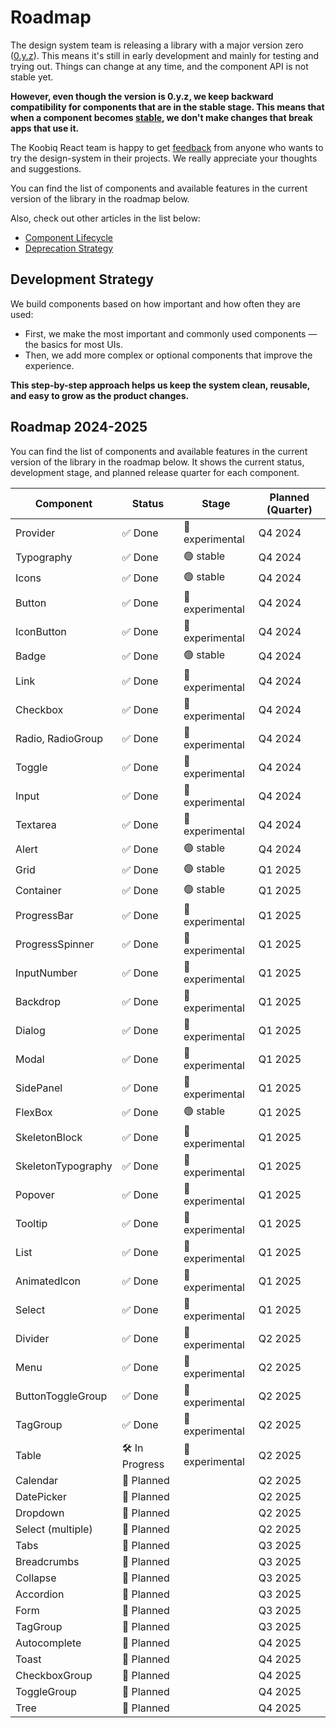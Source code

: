 
<Meta title="Roadmap" />

# Roadmap

The design system team is releasing a library with a major version zero
([0.y.z](https://semver.org/#spec-item-4)). This means it's still in early
development and mainly for testing and trying out. Things can change at any
time, and the component API is not stable yet.

**However, even though the version is 0.y.z, we keep backward compatibility
for components that are in the stable stage. This means that when a component
becomes [stable](?path=/docs/component-lifecycle--docs), we don't make changes
that break apps that use it.**

The Koobiq React team is happy to get [feedback](?path=/docs/feedback--docs)
from anyone who wants to try the design-system in their projects.
We really appreciate your thoughts and suggestions.

You can find the list of components and available features in the current
version of the library in the roadmap below.

Also, check out other articles in the list below:

- [Component Lifecycle](?path=/docs/component-lifecycle--docs)
- [Deprecation Strategy](?path=/docs/deprecation-strategy--docs)

## Development Strategy

We build components based on how important and how often they are used:

- First, we make the most important and commonly used components — the basics for most UIs.
- Then, we add more complex or optional components that improve the experience.

**This step-by-step approach helps us keep the system clean, reusable, and easy to grow as the product changes.**

## Roadmap 2024-2025

You can find the list of components and available features in the current version
of the library in the roadmap below. It shows the current status, development stage,
and planned release quarter for each component.

| Component          | Status         | Stage           | Planned (Quarter) |
| ------------------ | -------------- | --------------- | ----------------- |
| Provider           | ✅ Done        | 🔵 experimental | Q4 2024           |
| Typography         | ✅ Done        | 🟢 stable       | Q4 2024           |
| Icons              | ✅ Done        | 🟢 stable       | Q4 2024           |
| Button             | ✅ Done        | 🔵 experimental | Q4 2024           |
| IconButton         | ✅ Done        | 🔵 experimental | Q4 2024           |
| Badge              | ✅ Done        | 🟢 stable       | Q4 2024           |
| Link               | ✅ Done        | 🔵 experimental | Q4 2024           |
| Checkbox           | ✅ Done        | 🔵 experimental | Q4 2024           |
| Radio, RadioGroup  | ✅ Done        | 🔵 experimental | Q4 2024           |
| Toggle             | ✅ Done        | 🔵 experimental | Q4 2024           |
| Input              | ✅ Done        | 🔵 experimental | Q4 2024           |
| Textarea           | ✅ Done        | 🔵 experimental | Q4 2024           |
| Alert              | ✅ Done        | 🟢 stable       | Q4 2024           |
| Grid               | ✅ Done        | 🟢 stable       | Q1 2025           |
| Container          | ✅ Done        | 🟢 stable       | Q1 2025           |
| ProgressBar        | ✅ Done        | 🔵 experimental | Q1 2025           |
| ProgressSpinner    | ✅ Done        | 🔵 experimental | Q1 2025           |
| InputNumber        | ✅ Done        | 🔵 experimental | Q1 2025           |
| Backdrop           | ✅ Done        | 🔵 experimental | Q1 2025           |
| Dialog             | ✅ Done        | 🔵 experimental | Q1 2025           |
| Modal              | ✅ Done        | 🔵 experimental | Q1 2025           |
| SidePanel          | ✅ Done        | 🔵 experimental | Q1 2025           |
| FlexBox            | ✅ Done        | 🟢 stable       | Q1 2025           |
| SkeletonBlock      | ✅ Done        | 🔵 experimental | Q1 2025           |
| SkeletonTypography | ✅ Done        | 🔵 experimental | Q1 2025           |
| Popover            | ✅ Done        | 🔵 experimental | Q1 2025           |
| Tooltip            | ✅ Done        | 🔵 experimental | Q1 2025           |
| List               | ✅ Done        | 🔵 experimental | Q1 2025           |
| AnimatedIcon       | ✅ Done        | 🔵 experimental | Q1 2025           |
| Select             | ✅ Done        | 🔵 experimental | Q1 2025           |
| Divider            | ✅ Done        | 🔵 experimental | Q2 2025           |
| Menu               | ✅ Done        | 🔵 experimental | Q2 2025           |
| ButtonToggleGroup  | ✅ Done        | 🔵 experimental | Q2 2025           |
| TagGroup           | ✅ Done        | 🔵 experimental | Q2 2025           |
| Table              | 🛠️ In Progress | 🔵 experimental | Q2 2025           |
| Calendar           | 🚧 Planned     |                 | Q2 2025           |
| DatePicker         | 🚧 Planned     |                 | Q2 2025           |
| Dropdown           | 🚧 Planned     |                 | Q2 2025           |
| Select (multiple)  | 🚧 Planned     |                 | Q2 2025           |
| Tabs               | 🚧 Planned     |                 | Q3 2025           |
| Breadcrumbs        | 🚧 Planned     |                 | Q3 2025           |
| Collapse           | 🚧 Planned     |                 | Q3 2025           |
| Accordion          | 🚧 Planned     |                 | Q3 2025           |
| Form               | 🚧 Planned     |                 | Q3 2025           |
| TagGroup           | 🚧 Planned     |                 | Q3 2025           |
| Autocomplete       | 🚧 Planned     |                 | Q4 2025           |
| Toast              | 🚧 Planned     |                 | Q4 2025           |
| CheckboxGroup      | 🚧 Planned     |                 | Q4 2025           |
| ToggleGroup        | 🚧 Planned     |                 | Q4 2025           |
| Tree               | 🚧 Planned     |                 | Q4 2025           |
